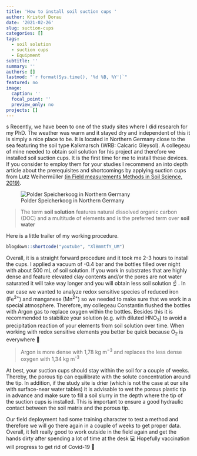 ```yaml
---
title: 'How to install soil suction cups '
author: Kristof Dorau
date: '2021-02-26'
slug: suction-cups
categories: []
tags:
  - soil solution
  - suction cups
  - Equipment
subtitle: ''
summary: ''
authors: []
lastmod: "`r format(Sys.time(), '%d %B, %Y')`"
featured: no
image:
  caption: ''
  focal_point: ''
  preview_only: no
projects: []
---
```

s
Recently, we have been to one of the study sites where I did research for my PhD. The weather was warm and it stayed dry and independent of this it is simply a nice place to be. It is located in Northern Germany close to the sea featuring the soil type Kalkmarsch (WRB: Calcaric Gleysol). A collegeau of mine needed to obtain soil solution for his project and therefore we installed soil suction cups. It is the first time for me to install these devices. If you consider to employ them for your studies I recommend an into depth article about the prerequisites and shortcomings by applying suction cups from Lutz Weihermüller [(in Field measurements Methods in Soil Science, 2019)](https://www.schweizerbart.de/publications/detail/isbn/9783443011093/Weihermuller_Wessel_Bothe_eds_Field?af=featured).

![Polder Speicherkoog in Northern Germany](01.jpg)

> The term **soil solution** features natural dissolved organic carbon (DOC) and a multitude of elements and is the preferred term over **soil water**  

Here is a little trailer of my working procedure. 

```r

blogdown::shortcode("youtube", "XlBmmtfY_UM")

```

Overall, it is a straight forward procedure and it took me 2-3 hours to install the cups. I applied a vacuum of -0.4 bar and the bottles filled over night with about 500 mL of soil solution. If you work in substrates that are highly dense and feature elevated clay contents and/or the pores are not water saturated it will take way longer and you will obtain less soil solution  ☝ . In our case we wanted to analyze redox sensitive species of reduced iron (Fe^2+^) and manganese (Mn^2+^) so we needed to make sure that we work in a special atmosphere. Therefore, my collegeau Constantin flushed the bottles with Argon gas to replace oxygen within the bottles. Besides this it is recommended to stabilize your solution (e.g. with diluted HNO~3~) to avoid a precipitation reaction of your elements from soil solution over time. When working with redox sensitive elements you better be quick because O~2~ is everywhere 🚅

> Argon is more dense with 1,78 kg m^−3^ and replaces the less dense oxygen with 1,34 kg m^-3^

At best, your suction cups should stay within the soil for a couple of weeks. Thereby, the porous tip can equilibrate with the solute concentration around the tip. In addition, if the study site is drier (which is not the case at our site with surface-near water tables) it is advisable to wet the porous plastic tip in advance and make sure to fill a soil slurry in the depth where the tip of the suction cups is installed. This is important to ensure a good hydraulic contact between the soil matrix and the porous tip.  

Our field deployment had some training character to test a method and therefore we will go there again in a couple of weeks to get proper data. Overall, it felt really good to work outside in the field again and get the hands dirty after spending a lot of time at the desk 💻 Hopefully vaccination will progress to get rid of Covid-19 💉